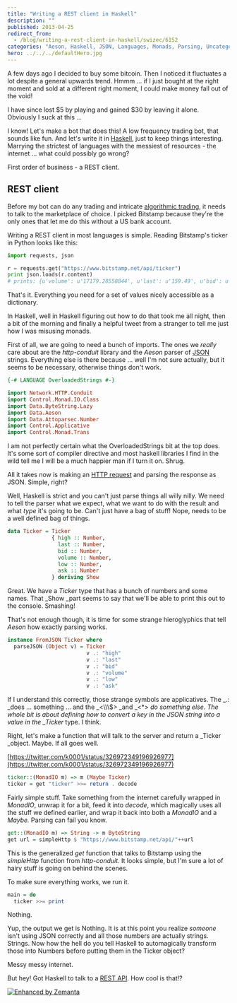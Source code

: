 ```yaml
---
title: "Writing a REST client in Haskell"
description: ""
published: 2013-04-25
redirect_from:
  - /blog/writing-a-rest-client-in-haskell/swizec/6152
categories: "Aeson, Haskell, JSON, Languages, Monads, Parsing, Uncategorized"
hero: ../../../defaultHero.jpg
---
```


A few days ago I decided to buy some bitcoin. Then I noticed it fluctuates a lot despite a general upwards trend. Hmmm ... if I just bought at the right moment and sold at a different right moment, I could make money fall out of the void!

I have since lost $5 by playing and gained $30 by leaving it alone. Obviously I suck at this ...

I know! Let's make a bot that does this! A low frequency trading bot, that sounds like fun. And let's write it in [Haskell](http://haskell.org "Haskell (programming language)"), just to keep things interesting. Marrying the strictest of languages with the messiest of resources - the internet ... what could possibly go wrong?

First order of business - a REST client.

## REST client

Before my bot can do any trading and intricate [algorithmic trading](http://en.wikipedia.org/wiki/Algorithmic_trading "Algorithmic trading"), it needs to talk to the marketplace of choice. I picked Bitstamp because they're the only ones that let me do this without a US bank account.

Writing a REST client in most languages is simple. Reading Bitstamp's ticker in Python looks like this:

```python
import requests, json

r = requests.get("https://www.bitstamp.net/api/ticker")
print json.loads(r.content)
# prints: {u'volume': u'17179.28558844', u'last': u'159.49', u'bid': u'159.49', u'high': u'161.00', u'low': u'139.00', u'ask': u'159.64'}
```

That's it. Everything you need for a set of values nicely accessible as a dictionary.

In Haskell, well in Haskell figuring out how to do that took me all night, then a bit of the morning and finally a helpful tweet from a stranger to tell me just how I was misusing monads.

First of all, we are going to need a bunch of imports. The ones we _really_ care about are the _http-conduit_ library and the _Aeson_ parser of [JSON](http://json.org/ "JSON") strings. Everything else is there because ... well I'm not sure actually, but it seems to be necessary, otherwise things don't work.

```haskell
{-# LANGUAGE OverloadedStrings #-}

import Network.HTTP.Conduit
import Control.Monad.IO.Class
import Data.ByteString.Lazy
import Data.Aeson
import Data.Attoparsec.Number
import Control.Applicative
import Control.Monad.Trans
```

I am not perfectly certain what the OverloadedStrings bit at the top does. It's some sort of compiler directive and most haskell libraries I find in the wild tell me I will be a much happier man if I turn it on. Shrug.

All it takes now is making an [HTTP request](http://en.wikipedia.org/wiki/Hypertext_Transfer_Protocol "Hypertext Transfer Protocol") and parsing the response as JSON. Simple, right?

Well, Haskell is strict and you can't just parse things all willy nilly. We need to tell the parser what we expect, what we want to do with the result and what _type_ it's going to be. Can't just have a bag of stuff! Nope, needs to be a well defined bag of things.

```haskell
data Ticker = Ticker
              { high :: Number,
                last :: Number,
                bid :: Number,
                volume :: Number,
                low :: Number,
                ask :: Number
              } deriving Show
```

Great. We have a _Ticker_ type that has a bunch of numbers and some names. That \_Show \_part seems to say that we'll be able to print this out to the console. Smashing!

That's not enough though, it is time for some strange hieroglyphics that tell _Aeson_ how exactly parsing works.

```haskell
instance FromJSON Ticker where
  parseJSON (Object v) = Ticker
                         v .: "high"
                         v .: "last"
                         v .: "bid"
                         v .: "volume"
                         v .: "low"
                         v .: "ask"
```

If I understand this correctly, those strange symbols are applicatives. The _.: \_does ... something ... and the _&lt;\\\\\\\$> _and _&lt;\*> _do something else. The whole bit is about defining how to convert a key in the JSON string into a value in the \_Ticker_ type. I think.

Right, let's make a function that will talk to the server and return a \_Ticker \_object. Maybe. If all goes well.

[https://twitter.com/k0001/status/326972349196926977](https://twitter.com/k0001/status/326972349196926977)

```haskell
ticker::(MonadIO m) => m (Maybe Ticker)
ticker = get "ticker" >>= return . decode
```

Fairly simple stuff. Take something from the internet carefully wrapped in _MonadIO_, unwrap it for a bit, feed it into _decode_, which magically uses all the stuff we defined earlier, and wrap it back into both a _MonadIO_ and a _Maybe._ Parsing can fail you know.

```haskell
get::(MonadIO m) => String -> m ByteString
get url = simpleHttp $ "https://www.bitstamp.net/api/"++url
```

This is the generalized _get_ function that talks to Bitstamp using the _simpleHttp_ function from _http-conduit_. It looks simple, but I'm sure a lot of hairy stuff is going on behind the scenes.

To make sure everything works, we run it.

```haskell
main = do
  ticker >>= print
```

Nothing.

Yup, the output we get is Nothing. It is at this point you realize _someone_ isn't using JSON correctly and all those numbers are actually strings. Strings. Now how the hell do you tell Haskell to automagically transform those into Numbers before putting them in the Ticker object?

Messy messy internet.

But hey! Got Haskell to talk to a [REST API](http://en.wikipedia.org/wiki/Representational_state_transfer "Representational state transfer"). How cool is that!?

[![Enhanced by Zemanta](https://img.zemanta.com/zemified_e.png?x-id=5492ac2c-3abf-45a3-9680-dd8c31c07973)](http://www.zemanta.com/?px "Enhanced by Zemanta")
